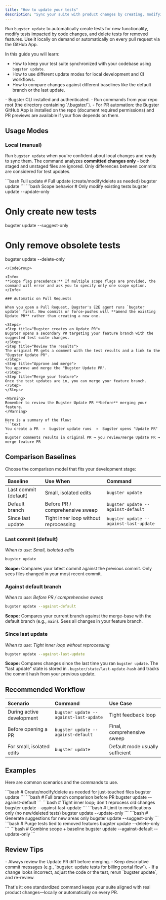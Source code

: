```yaml
---
title: "How to update your tests"
description: "Sync your suite with product changes by creating, modifying, and removing tests via `bugster update`."
---
```


Run `bugster update` to automatically create tests for new functionality, modify tests impacted by code changes, and delete tests for removed features. Use it locally on demand or automatically on every pull request via the GitHub App.

In this guide you will learn:
- How to keep your test suite synchronized with your codebase using `bugster update`.
- How to use different update modes for local development and CI workflows.
- How to compare changes against different baselines like the default branch or the last update.

<Card title="Prerequisites">
- Bugster CLI installed and authenticated.
- Run commands from your repo root (the directory containing `/.bugster/`).
- For PR automation: the Bugster GitHub App is installed on the repo (document required permissions) and PR previews are available if your flow depends on them.
</Card>

## Usage Modes

### Local (manual)

Run `bugster update` when you're confident about local changes and ready to sync them. The command analyzes **committed changes only** - both staged and unstaged files are ignored. Only differences between commits are considered for test updates.

<CodeGroup>
```bash Full update
# Full update (create/modify/delete as needed)
bugster update
```
```bash Scope behavior
# Only modify existing tests
bugster update --update-only

# Only create new tests
bugster update --suggest-only

# Only remove obsolete tests
bugster update --delete-only
```
</CodeGroup>

<Info>
**Scope flag precedence:** If multiple scope flags are provided, the command will error and ask you to specify only one scope option.
</Info>

### Automatic on Pull Requests

When you open a Pull Request, Bugster's E2E agent runs `bugster update` first. New commits or force-pushes will **amend the existing Update PR** rather than creating a new one.

<Steps>
<Step title="Bugster creates an Update PR">
Bugster opens a secondary PR targeting your feature branch with the suggested test suite changes.
</Step>
<Step title="Review the results">
The original PR gets a comment with the test results and a link to the "Bugster Update PR".
</Step>
<Step title="Approve and merge">
You approve and merge the "Bugster Update PR".
</Step>
<Step title="Merge your feature">
Once the test updates are in, you can merge your feature branch.
</Step>
</Steps>

<Warning>
Remember to review the Bugster Update PR **before** merging your feature.
</Warning>

Here is a summary of the flow:
```text
You create a PR  →  bugster update runs  →  Bugster opens "Update PR" → 
Bugster comments results in original PR → you review/merge Update PR → merge feature PR
```

## Comparison Baselines

Choose the comparison model that fits your development stage:

| Baseline | Use When | Command |
| :--- | :--- | :--- |
| Last commit (default) | Small, isolated edits | `bugster update` |
| Default branch | Before PR / comprehensive sweep | `bugster update --against-default` |
| Since last update | Tight inner loop without reprocessing | `bugster update --against-last-update` |

### Last commit (default)
*When to use: Small, isolated edits*

```bash
bugster update
```
**Scope:** Compares your latest commit against the previous commit. Only sees files changed in your most recent commit.

### Against default branch  
*When to use: Before PR / comprehensive sweep*

```bash
bugster update --against-default
```
**Scope:** Compares your current branch against the merge-base with the default branch (e.g., `main`). Sees all changes in your feature branch.

### Since last update
*When to use: Tight inner loop without reprocessing*

```bash
bugster update --against-last-update
```
**Scope:** Compares changes since the last time you ran `bugster update`. The "last update" state is stored in `.bugster/state/last-update-hash` and tracks the commit hash from your previous update.

## Recommended Workflow

| Scenario | Command | Use Case |
| :--- | :--- | :--- |
| During active development | `bugster update --against-last-update` | Tight feedback loop |
| Before opening a PR | `bugster update --against-default` | Final, comprehensive sweep |
| For small, isolated edits | `bugster update` | Default mode usually sufficient |

## Examples

Here are common scenarios and the commands to use.

<AccordionGroup>
<Accordion title="Default update for recently touched files">
```bash
# Create/modify/delete as needed for just-touched files
bugster update
```
</Accordion>
<Accordion title="Full branch comparison before creating a PR">
```bash
# Full branch comparison before PR
bugster update --against-default
```
</Accordion>
<Accordion title="Tight inner loop without reprocessing old changes">
```bash
# Tight inner loop; don't reprocess old changes
bugster update --against-last-update
```
</Accordion>
<Accordion title="Limit to modifications only (no new/deleted tests)">
```bash
# Limit to modifications only (no new/deleted tests)
bugster update --update-only
```
</Accordion>
<Accordion title="Generate suggestions for new areas only">
```bash
# Generate suggestions for new areas only
bugster update --suggest-only
```
</Accordion>
<Accordion title="Purge tests tied to removed features">
```bash
# Purge tests tied to removed features
bugster update --delete-only
```
</Accordion>
<Accordion title="Combine scope and baseline">
```bash
# Combine scope + baseline
bugster update --against-default --update-only
```
</Accordion>
</AccordionGroup>

## Review Tips

<Tip>
- Always review the Update PR diff before merging.
- Keep descriptive commit messages (e.g., `bugster: update tests for billing portal flow`).
- If a change looks incorrect, adjust the code or the test, rerun `bugster update`, and re-review.
</Tip>

That's it: one standardized command keeps your suite aligned with real product changes—locally or automatically on every PR.
